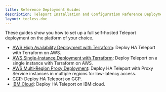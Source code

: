 ```yaml
---
title: Reference Deployment Guides
description: Teleport Installation and Configuration Reference Deployment Guides.
layout: tocless-doc
---
```


These guides show you how to set up a full self-hosted Teleport deployment on
the platform of your choice.

- [AWS High Availability Deployment with Terraform](./deployments/aws-ha-autoscale-cluster-terraform.mdx): Deploy HA Teleport with
  Terraform on AWS.
- [AWS Single-Instance Deployment with Terraform](./deployments/aws-starter-cluster-terraform.mdx): Deploy Teleport on a single instance with
  Terraform on AWS.
- [AWS Multi-Region Proxy
  Deployment](./deployments/aws-gslb-proxy-peering-ha-deployment.mdx): Deploy HA
  Teleport with Proxy Service instances in multiple regions for low-latency
  access.
- [GCP](./deployments/gcp.mdx): Deploy HA Teleport on GCP.
- [IBM Cloud](./deployments/ibm.mdx): Deploy HA Teleport on IBM cloud.
